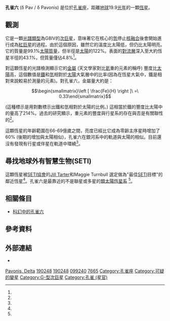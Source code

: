 {{Starbox begin
| name=孔雀六 (Delta Pavonis) }}
{{Starbox observe
| epoch=J2000
| constell=[[孔雀座|孔雀座]]
|星官 = [[孔雀|孔雀]] ([[近南極星區|近南極星區]])
| ra={{RA|20|08|43.6084}}<ref name=SIMBAD/>
| dec={{DEC|−66|10|55.446}}<ref name=SIMBAD/>
| appmag_v=3.56<ref name=SIMBAD/> }}
{{Starbox character
| class=G8IV<ref name=SIMBAD/>
| b-v=0.76<ref name=rob64/>
| u-b=0.45<ref name="rob64"/>
| r-i = 0.34<ref name=SIMBAD />
| variable=''Suspected'' }}
{{Starbox astrometry
| radial_v=–21.7±0.9<ref name=SIMBAD/>
| prop_mo_ra=1210.50±0.58<ref name=SIMBAD/>
| prop_mo_dec=−1130.27±0.44<ref name=SIMBAD/>
| parallax=163.74
| p_error=0.65
| parallax_footnote=<ref name=SIMBAD/>
| absmag_v=4.62 }}
{{Starbox detail
| mass=0.991<ref name=takeda08/>
| radius=1.22<ref name=takeda08 />
| gravity=4.26<ref name=aaa487 />
| luminosity=1.18
| temperature=5,604<ref name=aaa487/>
| metal=<math>\begin{smallmatrix}\left[\frac{Fe}{H}\right]\ =\ 0.33\end{smallmatrix}</math><ref name=aaa487/>
| rotation=1 km/s (~54 days)
| age={{nowrap|6.6–6.9 × 10<sup>9</sup>}}<ref name=apj687_2/>
}}
{{Starbox catalog
| names=[[Henry_Draper_catalogue|HD 190248]], [[Harvard_Revised_catalogue|HR 7665]], [[Cape_Photographic_Durchmusterung|CD-66°2367]], [[General_Catalogue_of_Trigonometric_Parallaxes|GCTP 4754]], [[Gliese-Jahreiss_catalogue|GJ 780]], [[Luyten_Half-Second_catalogue|LHS 485]], [[Smithsonian_Astrophysical_Observatory|SAO 254733]], [[Luyten_Two-Tenths_catalogue|LTT 7946]], LFT 1520, [[New_Catalogue_of_Suspected_Variable_Stars|NSV 12790]], and [[Hipparcos_Catalogue|HIP 99240]].<ref name="SIMBAD"/> }}
{{Starbox end}}
'''孔雀六''' (δ Pav / δ Pavonis) 是位於[[孔雀座|孔雀座]]，距離[[地球|地球]]19.9[[光年|光年]]的一顆[[恆星|恆星]]。

== 觀測 ==
它是一顆[[恆星分類|光譜類型]]為G8IV的[[次巨星|次巨星]]，意味著它在核心的[[氫|氫]]停止[[核融合|核融合]]後會開始進行成為[[紅巨星|紅巨星]]的過程。由於這個原因，雖然它的溫度比太陽低，但仍比太陽明亮。它的質量是99.1%[[太陽質量|太陽質量]]，但半徑是[[太陽半徑|太陽]]的122%。表面的[[對流層|對流層]]深入至大約恆星半徑的43.1%，但質量僅佔4.8%<ref name=takeda08/>。

對這顆恆星的光譜檢測顯示它的[[金屬量|金屬]] (天文學家對比[[氦|氦]]重的元素的稱呼) 豐度比[[太陽|太陽]]高，這個數值是[[鐵|鐵]]和[[氫|氫]]相對於[[太陽|太陽]]大氣層中的比率(因為在恆星大氣中，鐵是相對來說較易於測量的元素)。對孔雀六，金屬量大約是：

:<math>\begin{smallmatrix}\left [ \frac{Fe}{H} \right ]\ =\ 0.33\end{smallmatrix}</math>

(這種標示是用對數標示出鐵和氫相對於太陽的比例。) 這相當於鐵的豐度比太陽中的量高了214%。過去的研究顯示，重元素的豐度與行星系的存在與否是有關聯性的<ref name=aaa458_3/>。

這顆恆星的年齡範圍在66-69億歲之間，亮度已經比它成為零齡主序星時增加了60% (後期的增加與太陽相似)，孔雀六在銀河系中的軌道與太陽的相似。目前還沒有發現有行星或伴星在軌道中環繞<ref name=Mello/>。

== 尋找地球外有智慧生物(SETI) ==
這顆恆星被[[SETI協會|SETI協會]]的[[Jill_Tarter|Jill Tarter]]和Maggie Turnbull 選定做為"最佳[[SETI|SETI]]目標"的鄰近恆星<ref name=apj149_2/>。孔雀六是最靠近的不是聯星或多星的[[太陽相似體|類太陽]][[恆星系|恆星系]] <ref name=Mello/>。

== 相關條目 ==
* [[科幻中的孔雀六|科幻中的孔雀六]]

== 參考資料 ==
{{reflist|2|refs=

<ref name=SIMBAD>{{cite web | url=http://simbad.u-strasbg.fr/simbad/sim-id?Ident=HD+190248 | title=NSV 12790 -- Variable Star | work=SIMBAD | publisher=Centre de Données astronomiques de Strasbourg | accessdate=2009-08-21 | archive-date=2020-02-02 | archive-url=https://web.archive.org/web/20200202073924/http://simbad.u-strasbg.fr/simbad/sim-id%3FIdent%3DHD%2B190248 | dead-url=no }}</ref>

<ref name=rob64>{{cite journal | first=A. W. J. | last=Cousins | coauthors=Stoy, R. H. | title=Photoelectric magnitudes and colours of Southern stars | journal=Royal Observatory Bulletins | year=1962 | volume=64 | pages=103–248 }}</ref>

<ref name=takeda08>{{cite web | author=Takeda, G.; Ford, E. B.; Sills, A.; Rasio, F. A.; Fischer, D. A.; Valenti, J. A. | title=Stellar parameters of nearby cool stars (Takeda+, 2007) | work=VizieR On-line Data Catalog: J/ApJS/168/297 | bibcode=2008yCat..21680297T |date=November 2008}}</ref>

<ref name=aaa487>{{cite journal | author=Sousa, S. G. | coauthors=''et al''. | title=Spectroscopic parameters for 451 stars in the HARPS GTO planet search program. Stellar [Fe/H] and the frequency of exo-Neptunes | journal=Astronomy and Astrophysics | volume=487 | issue=1 | pages=373–381 | doi=10.1051/0004-6361:200809698 | bibcode=2008A&A...487..373S |date=August 2008}} See [[VizieR|VizieR]] catalogue [http://vizier.cfa.harvard.edu/viz-bin/VizieR?-source=J/A+A/487/373 J/A+A/487/373] {{Wayback|url=http://vizier.cfa.harvard.edu/viz-bin/VizieR?-source=J%2FA+A%2F487%2F373 |date=20210107212545 }}.</ref>

<ref name=apj687_2>{{cite journal | author=Mamajek, Eric E.; Hillenbrand, Lynne A. | title=Improved Age Estimation for Solar-Type Dwarfs Using Activity-Rotation Diagnostics | journal=The Astrophysical Journal | volume=687 | issue=2 | pages=1264–1293 | doi=10.1086/591785 | bibcode=2008ApJ...687.1264M |date=November 2008}}</ref>

<ref name=aaa458_3>{{cite journal | author=Sousa, S.G. | coauthors=''et al''. | title=Spectroscopic parameters for a sample of metal-rich solar-type stars | journal=Astronomy and Astrophysics | year=2006 | volume=458 | issue=3 | pages=873–880 | url=http://esoads.eso.org/abs/2006A%26A...458..873S | doi=10.1051/0004-6361:20065658 }}</ref>

<ref name=apj149_2>{{cite journal | author=M.C. Turnbull, J.C. Tarter | title=Target Selection for SETI. II. Tycho-2 Dwarfs, Old Open Clusters, and the Nearest 100 Stars | journal=The Astrophysical Journal Supplement Series | year=2003 | volume=149 | issue=2 | pages=423–436 | url=http://adsabs.harvard.edu/abs/2003ApJS..149..423T | doi=10.1086/379320 | access-date=2010-05-19 | archive-date=2018-08-08 | archive-url=https://web.archive.org/web/20180808112642/http://adsabs.harvard.edu/abs/2003ApJS..149..423T | dead-url=no }}</ref>

<ref name=Mello>{{cite journal | author=G. F. Porto de Mello, E. F. del Peloso, L. Ghezzi | title=Astrobiologically interesting stars within 10 parsecs of the Sun | journal=Astrobiology | year=2006 | volume=6 | issue=2 | pages=308–331 | doi= 10.1089/ast.2006.6.308 | accessdate=2008-01-17 | pmid=16689649 }}</ref>

}} <!-- END: refs= -->

== 外部連結 ==
* {{cite web |
 title=Delta Pavonis |
 work=SolStation |
 url=http://www.solstation.com/stars/dpavonis.htm |
 accessdate=November 3, 2005 |
 format=mdy |
 archive-date=2021-01-26 |
 archive-url=https://web.archive.org/web/20210126034254/http://www.solstation.com/stars/dpavonis.htm |
 dead-url=no }}
{{Sky|20|08|43.6084|-|66|10|55.446|19.91}}

{{Stars of Pavo}}

[[Category:拜耳天體|Pavonis, Delta]]
[[Category:HD和HDE天體|190248]]
[[Category:Henry_Draper_Catalogue天體|190248]]
[[Category:HIP天體|099240]]
[[Category:HR天體|7665]]
[[Category:孔雀座|Category:孔雀座]]
[[Category:可疑的變星|Category:可疑的變星]]
[[Category:G-型次巨星|Category:G-型次巨星]]
[[Category:孔雀_(星官)|Category:孔雀 (星官)]]